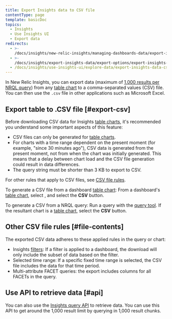 ```yaml
---
title: Export Insights data to CSV file
contentType: page
template: basicDoc
topics:
  - Insights
  - Use Insights UI
  - Export data
redirects:
  - >-
    /docs/insights/new-relic-insights/managing-dashboards-data/export-insights-data-csv-file/
  - >-
    /docs/insights/export-insights-data/export-options/export-insights-data-csv-file/
  - /docs/insights/use-insights-ui/explore-data/export-insights-data-csv-file/
---
```


In New Relic Insights, you can export data (maximum of [1,000 results per NRQL query](#api)) from any [table chart](/docs/insights/use-insights-ui/manage-dashboards/chart-types#widget-table) to a comma-separated values (CSV) file. You can then use the `.csv` file in other applications such as Microsoft Excel.

## Export table to .CSV file [#export-csv]

Before downloading CSV data for Insights [table charts](/docs/insights/use-insights-ui/manage-dashboards/chart-types#widget-table), it's recommended you understand some important aspects of this feature:

* CSV files can only be generated for [table charts](/docs/insights/use-insights-ui/manage-dashboards/chart-types#widget-table).
* For charts with a time range dependent on the present moment (for example, "since 30 minutes ago"), CSV data is generated from the present moment, not from when the chart was initially generated. This means that a delay between chart load and the CSV file generation could result in data differences.
* The query string must be shorter than 3 KB to export to CSV.

For other rules that apply to CSV files, see [CSV file rules](#file-contents).

To generate a CSV file from a dashboard [table chart](/docs/insights/use-insights-ui/manage-dashboards/chart-types#widget-table): From a dashboard's [table chart](/docs/insights/use-insights-ui/manage-dashboards/chart-types#widget-table), select <Icon name="fe-more-horizontal"/>
, and select the **CSV** button.

To generate a CSV from a NRQL query: Run a query with the [query tool](/docs/insights/new-relic-insights/using-new-relic-query-language/using-nrql#command-line-query). If the resultant chart is a [table chart](/docs/insights/use-insights-ui/manage-dashboards/chart-types#widget-table), select the **CSV** button.

## Other CSV file rules [#file-contents]

The exported CSV data adheres to these applied rules in the query or chart:

* Insights [filters](/docs/insights/use-insights-ui/manage-dashboards/filter-insights-dashboards): If a filter is applied to a dashboard, the download will only include the subset of data based on the filter.
* Selected time range: If a specific fixed time range is selected, the CSV file includes the data for that time period.
* Multi-attribute FACET queries: the export includes columns for all FACETs in the query.

## Use API to retrieve data [#api]

You can also use the [Insights query API](/docs/insights/insights-api/get-data/query-insights-event-data-api) to retrieve data. You can use this API to get around the 1,000 result limit by querying in 1,000 result chunks.
